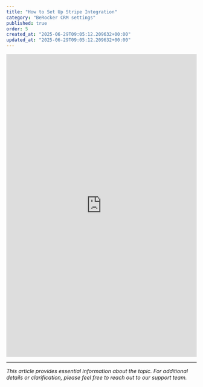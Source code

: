 ```yaml
---
title: "How to Set Up Stripe Integration"
category: "BeRocker CRM settings"
published: true
order: 5
created_at: "2025-06-29T09:05:12.209632+00:00"
updated_at: "2025-06-29T09:05:12.209632+00:00"
---
```


<iframe
  src="https://scribehow.com/embed/How_to_Set_Up_Stripe_Integration__wEepy7woQpizsnci9G20Yg?as=scrollable"
  width="100%"
  height="800"
  frameborder="0"
  allowfullscreen
></iframe>

---

_This article provides essential information about the topic. For additional details or clarification, please feel free to reach out to our support team._
